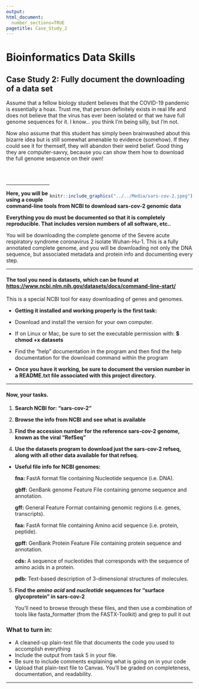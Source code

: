 ```yaml
---
output: 
html_document:
  number_sections=TRUE
pagetitle: Case_Study_2
---
```

    
# **Bioinformatics Data Skills**
    
## Case Study 2: Fully document the downloading of a data set

Assume that a fellow biology student believes that the COVID-19 pandemic is essentially a hoax. Trust me, that person definitely exists in real life and does not believe that the virus has ever been isolated or that we have full genome sequences for it. I know... you think I'm being silly, but I'm not. 

Now also assume that this student has simply been brainwashed about this bizarre idea but is still somewhat amenable to evidence (somehow). If they could see it for themself, they will abandon their weird belief. Good thing they are computer-savvy, because you can show them how to download the full genome sequence on their own!


<br/><br/>

<div style= "float:right;position: relative;top:10px">
```r
knitr::include_graphics("../../Media/sars-cov-2.jpeg")
```
</div>

___


**Here, you will be using a couple command-line tools from NCBI to download sars-cov-2 genomic data**
  
**Everything you do must be documented so that it is completely reproducible. That includes version numbers of all software, etc..**

You will be downloading the complete genome of the Severe acute respiratory syndrome coronavirus 2 isolate Wuhan-Hu-1. This is a fully annotated complete genome, and you will be downloading not only the DNA sequence, but associated metadata and protein info and documenting every step.
  
___
  
#### The tool you need is **datasets**, which can be found at [https://www.ncbi.nlm.nih.gov/datasets/docs/command-line-start/](https://www.ncbi.nlm.nih.gov/datasets/docs/command-line-start/){target="_blank"}

This is a special NCBI tool for easy downloading of genes and genomes.

+  **Getting it installed and working properly is the first task:**
    
  + Download and install the version for your own computer.
  + If on Linux or Mac, be sure to set the executable permission with: **$ chmod +x datasets**
  + Find the "help" documentation in the program and then find the help documentation for the download command within the program
  
  
+  **Once you have it working, be sure to document the version number in a README.txt file associated with this project directory.**
  
 
  
___

#### Now, your tasks.

1. **Search NCBI for: "sars-cov-2"**

2. **Browse the info from NCBI and see what is available**

3. **Find the accession number for the reference sars-cov-2 genome, known as the viral "RefSeq"**

4. **Use the datasets program to download just the sars-cov-2 refseq, along with all other data available for that refseq.**
  
  + **Useful file info for NCBI genomes:**
    
      **fna:** FastA format file containing Nucleotide sequence (i.e. DNA).
      
      **gbff:** GenBank genome Feature File containing genome sequence and annotation.
      
      **gff:** General Feature Format containing genomic regions (i.e. genes, transcripts).
      
      **faa:** FastA format file containing Amino acid sequence (i.e. protein, peptide).
      
      **gpff:** GenBank Protein Feature File containing protein sequence and annotation.
  
      **cds:** A sequence of nucleotides that corresponds with the sequence of amino acids in a protein.
      
      **pdb:** Text-based description of 3-dimensional structures of molecules.

5. **Find the _amino acid_ and _nucleotide_ sequences for "surface glycoprotein" in sars-cov-2**

    You'll need to browse through these files, and then use a combination of tools like fasta_formatter (from the FASTX-Toolkit) and grep to pull it out
    

### **What to turn in:**

  - A cleaned-up plain-text file that documents the code you used to accomplish everything
  - Include the output from task 5 in your file.
  - Be sure to include comments explaining what is going on in your code
  - Upload that plain-text file to Canvas. You'll be graded on completeness, documentation, and readability.



___

<br/>